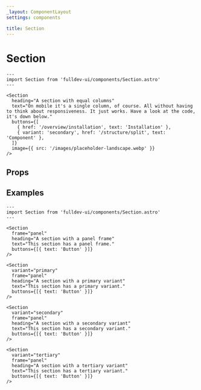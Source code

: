 ```yaml
---
_layout: ComponentLayout
settings: components

title: Section
---
```


# Section


```astro live
---
import Section from 'fulldev-ui/components/Section.astro'
---

<Section
  heading="A section with equal columns"
  text="On mobile it's a single column, of course. All without having to think about responsiveness. It just works. Have a look at the code, it's down below."
  buttons={[
    { href: '/overview/installation', text: 'Installation' },
    { variant: 'secondary', href: '/structure/split', text: 'Component' },
  ]}
  image={{ src: '/images/placeholder-landscape.webp' }}
/>
```

## Props

<PropsTable />

## Examples

```astro live
---
import Section from 'fulldev-ui/components/Section.astro'
---

<Section
  frame="panel"
  heading="A section with a panel frame"
  text="This section has a panel frame."
  buttons={[{ text: 'Button' }]}
/>

<Section
  variant="primary"
  frame="panel"
  heading="A section with a primary variant"
  text="This section has a primary variant."
  buttons={[{ text: 'Button' }]}
/>

<Section
  variant="secondary"
  frame="panel"
  heading="A section with a secondary variant"
  text="This section has a secondary variant."
  buttons={[{ text: 'Button' }]}
/>

<Section
  variant="tertiary"
  frame="panel"
  heading="A section with a tertiary variant"
  text="This section has a tertiary variant."
  buttons={[{ text: 'Button' }]}
/>
```
